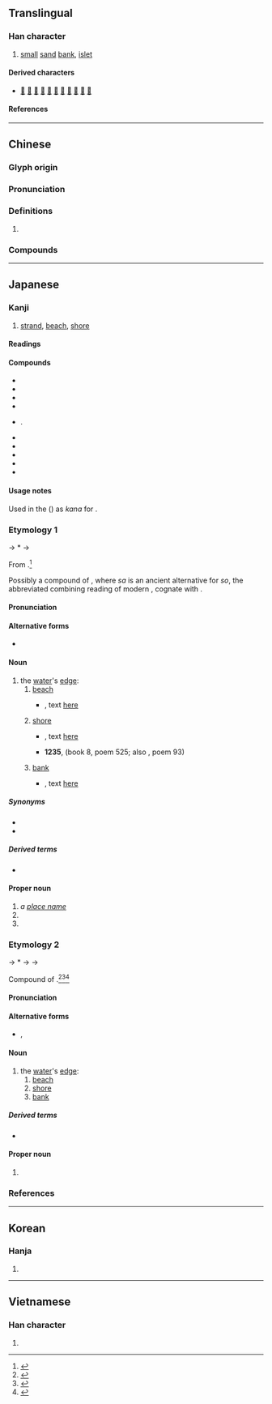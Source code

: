 {{character info}}
{{character info|0xfa46}}
==Translingual==

===Han character===
{{Han char|rn=85|rad=水|as=08|sn=11|four=34160|canj=EJKA|ids=⿰氵者}}

# [[small]] [[sand]] [[bank]], [[islet]]

====Derived characters====
* [[𠹲]] [[𢵻]] [[𧸓]] [[𥢳]] [[𤁛]] [[𡪦]] [[𦼥]] [[𠤆]] [[𣜾]] [[𡤊]] [[𩅻]]

====References====
{{Han ref|kx=0633.410|dkj=17758|dj=1040.010|hdz=31640.040|uh=6E1A}}

----

==Chinese==
{{zh-forms}}

===Glyph origin===
{{Han etym}}

===Pronunciation===
{{zh-pron
|m=zhǔ
|c=zyu2
|mn=chú
|mc=y
|oc=
|cat=n
}}

===Definitions===
{{zh-hanzi}}

# {{rfdef|zh}}

===Compounds===
{{zh-der|渚宮|煙渚|江渚|洲渚}}

----

==Japanese==

===Kanji===
{{ja-kanji|grade=n|rs=水08|kyu=&#xfa46;}}

# [[strand]], [[beach]], [[shore]]

====Readings====
{{ja-readings
|goon=しょ<しよ
|kanon=しょ<しよ
|kun=なぎさ-, みぎわ-<みぎは-
|nanori=すか, なぎ
}}

====Compounds====
{{der-top|Compounds}}
* {{ja-r|渚滑%川|^しょこつ%-がわ}}
* {{ja-r|海%渚|かい%そ}}
* {{ja-r|牛渚|^ぎゅうしょ}}
* {{ja-r|曲%渚|きょく%しょ}}
* {{ja-r|州渚|しゅうしょ|rom=-}}. {{ja-r|洲渚|しゅうしょ}}
* {{ja-r|浅渚|せんしょ}}
* {{ja-r|釣渚|ちょうしょ}}
* {{ja-r|汀渚|ていしょ}}
* {{ja-r|白%渚|はく%しょ}}
* {{ja-r|渚%鳥|す%どり}}
{{der-bottom}}

====Usage notes====
Used in the ''{{w|Man'yōshū}}'' ({{circa2|759 {{CE}}|short=1}}) as {{m|ja|借音|tr=shakuon}} ''kana'' for {{IPAfont|⟨su⟩}}.

===Etymology 1===
{{ja-kanjitab|なぎさ|yomi=k}}
{{IPAfont|⟨naɡi<sub>1</sub>sa⟩}} → *{{IPAchar|/naɡʲisa/}} → {{IPAchar|/naɡisa/}}

From {{inh|ja|ojp|sort=なぎさ|-}}.<ref name="KDJ">{{R:Kokugo Dai Jiten}}</ref>

Possibly a compound of {{com|ja|sort=なぎさ|凪ぎ|tr1=nagi|t1=[[calming]], dying down|pos1=the {{m|ja|連用形|tr=ren'yōkei||continuative or stem form}} of verb {{m|ja|凪ぐ|tr=nagu||to [[calm down]], to [[die down]]|pos=as of [[wave]]s or [[wind]]}}, cognate with {{m|ja|和やか|tr=nagoyaka||[[calm]], [[quiet]]}}|磯|tr2=sa|t2=[[rocky]] [[shore]], [[pebble]] [[beach]]}}, where ''sa'' is an ancient alternative for ''so'', the abbreviated combining reading of modern {{m|ja|磯|tr=iso}}, cognate with {{m|ja|石|tr=ishi||[[rock]], [[stone]]}}.

====Pronunciation====
{{ja-pron|y=k|なぎさ|acc=0|acc_ref=DJR}}

====Alternative forms====
* {{ja-l|汀}}

====Noun====
{{ja-noun|なぎさ}}

# the [[water]]'s [[edge]]:
## [[beach]]
##* {{RQ:Manyoshu|12|3203}}, text [http://jti.lib.virginia.edu/japanese/manyoshu/Man12Yo.html#3203 here]
##*: {{ja-usex|m=都乃久尓乃 宇美能'''奈伎佐'''尓 布奈餘曽比 多志埿毛等伎尓 阿母我米母我母|m_kana=つのくにの うみの'''なぎさ'''に ふなよそひ たしでもときに あもがめもがも|津の国の海の渚に[[船装い|船装ひ]]立し出も時に母が目もがも|^つ-の-くに の うみ の '''なぎさ''' に ふなよそひ たしで も とき に あも が め も が も|rom=Tsu-no-kuni no umi no '''nagisa''' ni funayosoi tashide mo toki ni amo ga me mo ga mo}}
## [[shore]]
##* {{RQ:Manyoshu|7|1171}}, text [http://jti.lib.virginia.edu/japanese/manyoshu/Man7Yos.html#1171 here]
##*: {{ja-usex|m=大%御%舟 竟%而%佐%守布 高嶋%之 三%尾%勝%野之 '''奈伎左'''思%所念|m_kana=おほ%み%ふね はて%て%さ%もらふ たかしま%の み%をの%か＊%のの '''なぎさ'''し%おもほゆ|[[大%御%船]]%泊ててさもらふ高島の[[澪|三尾]]の勝%野の'''渚'''し思ほゆ|おほ%み%ふね% はてて さもらふ ^たかしま-の-みを の ^かち%の の '''なぎさ''' し おもほゆ|rom=ōmifune hatete samorau Takashima-no-mio no Kachino-no-'''nagisa''' shi omōyu}}
##* '''1235''', ''{{w|Shinchokusen Wakashū}}'' (book 8, poem 525; also ''{{w|Ogura Hyakunin Isshu|Hyakunin Isshu}}'', poem 93)
##*: {{ja-usex|sort=なきさ|[[世の中]]は[[常|つね]]に[[もがも]]な'''渚'''[[漕ぐ|こぐ]][[海人|あま]]の[[小%舟]]の[[綱%手]]かなしも|よ-の-なか は つね に もがも な '''なぎさ''' こぐ あま の を%ぶね の つな%で かなし も|rom=yo-no-naka wa tsune ni mo ga mo na '''nagisa''' kogu ama no obune no tsunade kanashi mo|May the world be ever like this: a fisherman's skiff rowed along the '''shore''', pulled with a rope, is truly sad.<ref>{{cite-book|2013|Matsuo Bashō|author2=Hiroaki Sato|Bashō's Narrow Road: Spring and Autumn Passages|series=Rock Spring Collection of Japanese Literature|publisher=Stone Bridge Press, Inc.|isbn=1-6117-2527-5}}</ref>}}
## [[bank]] {{qualifier|as of a river or stream}}
##* {{RQ:Manyoshu|3|378}}, text [http://jti.lib.virginia.edu/japanese/manyoshu/Man3Yos.html#378 here]
##*: {{ja-usex|m=昔者%之 舊堤%者 年%深 池%之'''瀲'''尓 水%草%生%家里|m_kana=いにしへ%の ふるきつつみ%は とし%ふかみ いけ%の'''なぎさ'''に み%くさ%おひに%けり|[[古|いにしへ]]の古き[[堤]]は年%深み池の'''渚'''に[[水%草]]%[[生う|生ひ]]にけり|いにしへ の ふるき つつみ は とし% ふかみ いけ の '''なぎさ''' に み%くさ% おひ-に-けり|rom=inishie no furuki tsutsumi wa toshi fukami ike no '''nagisa''' ni mikusa oi-ni-keri|The old embankment, relic of a vanished past: the deepening years along the '''margin''' of the pond lie buried in the tangled reeds.<ref>{{cite-book|1998|Edwin A. Cranston|The Gem-Glistening Cup|edition=illustrated|publisher=Stanford University Press|isbn=0804731578|page=306}}</ref>}}

=====Synonyms=====
* {{ja-r|汀渚|ていしょ}}
* {{ja-r|浜%辺|はま%べ}}

=====Derived terms=====
* {{ja-r|日子%波限%建 鵜%草葺%不合%尊|^ひこ%なぎさ%たけ ^う%がやふき%あえず の% ^みこと}}

====Proper noun====
{{ja-pos|proper|なぎさ}}

# ''a [[place name]]''
# {{surname|ja|A=a|nodot=1|sort=なぎさ}}
# {{given name|ja|male|or=female|A=a|sort=なぎさ}}

===Etymology 2===
{{ja-kanjitab|みぎわ|yomi=kun}}
{{IPAfont|⟨mi<sub>1</sub> ki<sub>1</sub>pa⟩}} → *{{IPAchar|/mʲiɡʲipa/}} → {{IPAchar|/miɡifa/}} → {{IPAchar|/miɡiwa/}}

Compound of {{compound|ja|sort=みぎわ|水|tr1=mi|t1=[[water]]|pos1=combining form|際|tr2=kiwa|t2=[[edge]], [[boundary]]}}.<ref name="KDJ">{{R:Kokugo Dai Jiten}}</ref><ref name="DJR">{{R:Daijirin}}</ref><ref name="DJS">{{R:Daijisen}}</ref> {{rendaku2|sort=みぎわ|kiwa|giwa}}

====Pronunciation====
{{ja-pron|y=k|みぎわ|acc=0|acc_ref=DJR}}

====Alternative forms====
* {{ja-l|汀}}, {{ja-l|水際}}

====Noun====
{{ja-noun|みぎわ|hhira=みぎは}}

# the [[water]]'s [[edge]]:
## [[beach]]
## [[shore]]
## [[bank]] {{qualifier|as of a [[river]] or [[stream]]}}

=====Derived terms=====
* {{ja-r|渚%蠅|ミギワ%バエ}}

====Proper noun====
{{ja-pos|proper|みぎわ|hhira=みぎは}}

# {{given name|ja|female|A=a|sort=みぎわ}}

===References===
{{ja-kref
|ku=2977
|shift=8f8d
|jis=3D6D
|euc=BDED
|freq=2226
|nelson=2617
|newnelson=3164
|halpern=525
|kld=386
|heisig=1263
|tuttle=3a9.1
}}
<references/>

----

==Korean==

===Hanja===
{{ko-hanja|저}}

# {{rfdef|ko|sort=水08}}

----

==Vietnamese==

===Han character===
{{vi-readings|rs=水08|reading=chã}}

# {{rfdef|vi|sort=水08}}